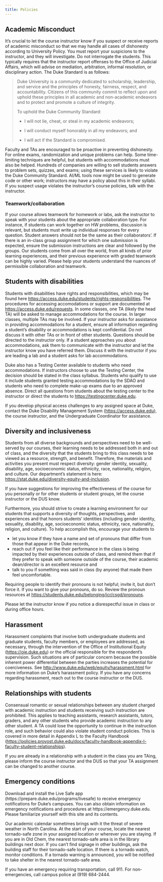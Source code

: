 ```yaml
---
title: Policies
---
```


## Academic Misconduct

It's crucial to let the course instructor know if you suspect or receive reports of academic misconduct so that we may handle all cases of dishonesty according to University Policy. You must report your suspicions to the instructor, and they will investigate. Do not interrogate the students. This typically requires that the instructor report offenses to the Office of Judicial Affairs, which will advise on mediation, arbitration, informal resolution, or disciplinary action. The Duke Standard is as follows:

> Duke University is a community dedicated to scholarship, leadership, and service and the principles of honesty, fairness, respect, and accountability. Citizens of this community commit to reflect upon and uphold these principles in all academic and non-academic endeavors and to protect and promote a culture of integrity.
>
> To uphold the Duke Community Standard:
>
> -   I will not lie, cheat, or steal in my academic endeavors;
>
> -   I will conduct myself honorably in all my endeavors; and
>
> -   I will act if the Standard is compromised.

Faculty and TAs are encouraged to be proactive in preventing dishonesty. For online exams, randomization and unique problems can help. Some time-limiting techniques are helpful, but students with accommodations must also be helped. Hundreds of companies are willing to sell students answers to problem sets, quizzes, and exams; using these services is likely to violate the Duke Community Standard. AI/ML tools now might be used to generate code or other work; instructors may have a policy about this in their syllabi. If you suspect usage violates the instructor's course policies, talk with the instructor.

### Teamwork/collaboration

If your course allows teamwork for homework or labs, ask the instructor to speak with your students about the appropriate collaboration type. For instance, if students can work together on HW problems, discussion is relevant, but students must write up individual responses for every question. Student answers should not be the same as their collaborators'. If there is an in-class group assignment for which one submission is expected, ensure the submission instructions are clear and followed by the groups. Our students come from all over the world, from all kinds of prior learning experiences, and their previous experience with graded teamwork can be highly varied. Please help your students understand the nuances of permissible collaboration and teamwork.

## Students with disabilities

Students with disabilities have rights and responsibilities, which may be found here <https://access.duke.edu/students/rights-responsibilities>. The procedures for accessing accomodations or support are documented at <https://access.duke.edu/requests>. In some classes, one TA (likely the head TA) will be asked to manage accommodations for the course. In larger classes, multiple TAs may be involved. If your instructor asks for assistance in providing accommodations for a student, ensure all information regarding a student's disability or accommodations is kept confidential. Do not discuss it with other TAs or in front of other students. Questions should be directed to the instructor only. If a student approaches you about accommodations, ask them to communicate with the instructor and let the instructor know you have referred them. Discuss it with the instructor if you are leading a lab and a student asks for lab accommodations.

Duke also has a Testing Center available to students who need accommodations. If instructors choose to use the Testing Center, the decision should be stated in the class syllabus. Students who qualify to use it include students granted testing accommodations by the SDAO and students who need to complete make-up exams due to an approved absence. Direct all questions from students about the testing center to the instructor or direct the students to [https://testingcenter.duke.edu](https://testingcenter.duke.edu/).

If you develop physical access challenges to any assigned space at Duke, contact the Duke Disability Management System ([https://access.duke.edu](https://access.duke.edu/)), the course instructor, and the Undergraduate Coordinator for assistance.

## Diversity and inclusiveness

Students from all diverse backgrounds and perspectives need to be well-served by our courses, their learning needs to be addressed both in and out of class, and the diversity that the students bring to this class needs to be viewed as a resource, strength, and benefit. Therefore, the materials and activities you present must respect diversity: gender identity, sexuality, disability, age, socioeconomic status, ethnicity, race, nationality, religion, and culture. Our department's statement is here: <https://stat.duke.edu/diversity-equity-and-inclusion>.

If you have suggestions for improving the effectiveness of the course for you personally or for other students or student groups, let the course instructor or the DUS know.

Furthermore, you should strive to create a learning environment for our students that supports a diversity of thoughts, perspectives, and experiences and that honors students' identities (including gender identity, sexuality, disability, age, socioeconomic status, ethnicity, race, nationality, religion, and culture). To help accomplish this, encourage your students to

-   let you know if they have a name and set of pronouns that differ from those that appear in the Duke records,
-   reach out if you feel like their performance in the class is being impacted by their experiences outside of class, and remind them that if they prefer to speak with someone outside of the course, their academic dean/director is an excellent resource and
-   talk to you if something was said in class (by anyone) that made them feel uncomfortable.

Requiring people to identify their pronouns is not helpful; invite it, but don't force it. If you want to give your pronouns, do so. Review the pronoun resources at [https://students.duke.edu/belonging/icr/csgd/pronouns](https://students.duke.edu/belonging/icr/csgd/pronouns/){.uri}.

Please let the instructor know if you notice a disrespectful issue in class or during office hours.

## Harassment

Harassment complaints that involve both undergraduate students and graduate students, faculty members, or employees are addressed, as necessary, through the intervention of the Office of Institutional Equity ([https://oie.duke.edu](https://oie.duke.edu/)) or the official responsible for the respondent's supervision. Such situations are of particular concern because the possible inherent power differential between the parties increases the potential for coerciveness. See <http://www.duke.edu/web/equity/harassment.html> for more information on Duke's harassment policy. If you have any concerns regarding harassment, reach out to the course instructor or the DUS.

## Relationships with students

Consensual romantic or sexual relationships between any student charged with academic instruction and students receiving such instruction are prohibited. This applies to teaching assistants, research assistants, tutors, graders, and any other students who provide academic instruction to any other student. A TA could lose the opportunity to continue in the instruction role, and such behavior could also violate student conduct policies. This is covered in more detail in Appendix L to the Faculty Handbook (<https://policies.provost.duke.edu/docs/faculty-handbook-appendix-l-faculty-student-relationships>).

If you are already in a relationship with a student in the class you are TAing, please inform the course instructor and the DUS so that your TA assignment can be changed to another course.

## Emergency conditions

Download and install the Live Safe app (https://prepare.duke.edu/programs/livesafe) to receive emergency notifications for Duke's campuses. You can also obtain information on emergency notifications and procedures at https://emergency.duke.edu. Please familiarize yourself with this site and its contents.

Our academic calendar sometimes brings with it the threat of severe weather in North Carolina. At the start of your course, locate the nearest tornado-safe zone in your assigned location or wherever you are staying. If you are in Old Chem, the nearest tornado-safe area is in the library buildings next door. If you can't find signage in other buildings, ask the building staff for their tornado-safe location. If there is a tornado watch, monitor conditions. If a tornado warning is announced, you will be notified to take shelter in the nearest tornado-safe area.

If you have an emergency requiring transportation, call 911. For non-emergencies, call campus police at (919) 684-2444.